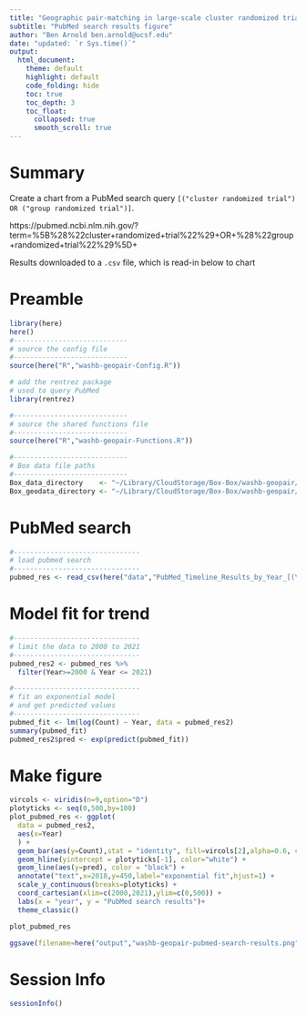 ```yaml
---
title: "Geographic pair-matching in large-scale cluster randomized trials"
subtitle: "PubMed search results figure"
author: "Ben Arnold ben.arnold@ucsf.edu"
date: "updated: `r Sys.time()`"
output: 
  html_document:
    theme: default
    highlight: default
    code_folding: hide
    toc: true
    toc_depth: 3
    toc_float:
      collapsed: true
      smooth_scroll: true
---
```


# Summary

Create a chart from a PubMed search query `[("cluster randomized trial") OR ("group randomized trial")]`.

https://pubmed.ncbi.nlm.nih.gov/?term=%5B%28%22cluster+randomized+trial%22%29+OR+%28%22group+randomized+trial%22%29%5D+ 

Results downloaded to a `.csv` file, which is read-in below to chart

# Preamble

```r
library(here)
here()
#----------------------------
# source the config file
#----------------------------
source(here("R","washb-geopair-Config.R"))

# add the rentrez package
# used to query PubMed
library(rentrez)

#----------------------------
# source the shared functions file
#----------------------------
source(here("R","washb-geopair-Functions.R"))

#----------------------------
# Box data file paths
#----------------------------
Box_data_directory    <- "~/Library/CloudStorage/Box-Box/washb-geopair/data/final/"
Box_geodata_directory <- "~/Library/CloudStorage/Box-Box/washb-geopair/data/geodata/"


```

# PubMed search

```r
#-------------------------------
# load pubmed search 
#-------------------------------
pubmed_res <- read_csv(here("data","PubMed_Timeline_Results_by_Year_[(\"cluster randomized trial\") OR (\"group randomized trial\")].csv"), skip = 1) 
```

# Model fit for trend

```r
#-------------------------------
# limit the data to 2000 to 2021
#-------------------------------
pubmed_res2 <- pubmed_res %>% 
  filter(Year>=2000 & Year <= 2021)

#-------------------------------
# fit an exponential model
# and get predicted values
#-------------------------------
pubmed_fit <- lm(log(Count) ~ Year, data = pubmed_res2)
summary(pubmed_fit)
pubmed_res2$pred <- exp(predict(pubmed_fit))

```

# Make figure

```r
vircols <- viridis(n=9,option="D")
plotyticks <- seq(0,500,by=100)
plot_pubmed_res <- ggplot(
  data = pubmed_res2,
  aes(x=Year)
  ) +
  geom_bar(aes(y=Count),stat = "identity", fill=vircols[2],alpha=0.6, color = NA) + 
  geom_hline(yintercept = plotyticks[-1], color="white") +
  geom_line(aes(y=pred), color = "black") + 
  annotate("text",x=2018,y=450,label="exponential fit",hjust=1) +
  scale_y_continuous(breaks=plotyticks) +
  coord_cartesian(xlim=c(2000,2021),ylim=c(0,500)) +
  labs(x = "year", y = "PubMed search results")+
  theme_classic()

plot_pubmed_res

ggsave(filename=here("output","washb-geopair-pubmed-search-results.png"),plot = plot_pubmed_res,device="png",width=4,height=4)
```

# Session Info
```r
sessionInfo()
```

